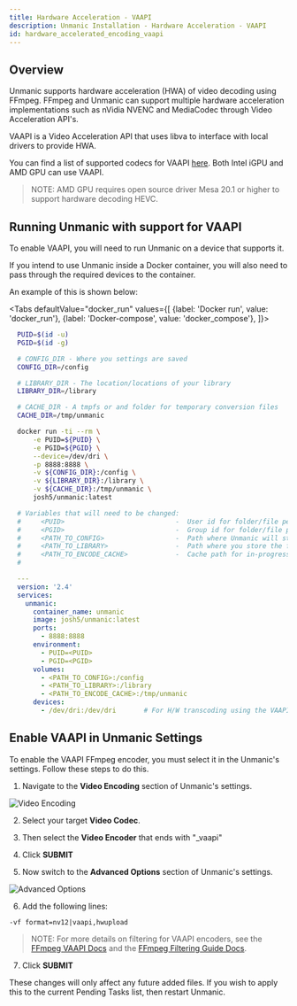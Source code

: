 ```yaml
---
title: Hardware Acceleration - VAAPI
description: Unmanic Installation - Hardware Acceleration - VAAPI
id: hardware_accelerated_encoding_vaapi
---
```


## Overview

Unmanic supports hardware acceleration (HWA) of video decoding using FFmpeg. FFmpeg and Unmanic can support multiple hardware acceleration implementations such as nVidia NVENC and MediaCodec through Video Acceleration API's.


VAAPI is a Video Acceleration API that uses libva to interface with local drivers to provide HWA.


You can find a list of supported codecs for VAAPI [here](https://wiki.archlinux.org/index.php/Hardware_video_acceleration#Comparison_tables).
Both Intel iGPU and AMD GPU can use VAAPI.

> NOTE:
> AMD GPU requires open source driver Mesa 20.1 or higher to support hardware decoding HEVC.



## Running Unmanic with support for VAAPI

To enable VAAPI, you will need to run Unmanic on a device that supports it.

If you intend to use Unmanic inside a Docker container, you will also need to pass through the required devices to the container.

An example of this is shown below:


<Tabs
defaultValue="docker_run"
values={[
{label: 'Docker run', value: 'docker_run'},
{label: 'Docker-compose', value: 'docker_compose'},
]}>
<TabItem value="docker_run">

  ```bash
    PUID=$(id -u)
    PGID=$(id -g)

    # CONFIG_DIR - Where you settings are saved
    CONFIG_DIR=/config

    # LIBRARY_DIR - The location/locations of your library
    LIBRARY_DIR=/library

    # CACHE_DIR - A tmpfs or and folder for temporary conversion files
    CACHE_DIR=/tmp/unmanic

    docker run -ti --rm \
        -e PUID=${PUID} \
        -e PGID=${PGID} \
        --device=/dev/dri \
        -p 8888:8888 \
        -v ${CONFIG_DIR}:/config \
        -v ${LIBRARY_DIR}:/library \
        -v ${CACHE_DIR}:/tmp/unmanic \
        josh5/unmanic:latest
  ```

  </TabItem>
  <TabItem value="docker_compose">

  ```yaml
    # Variables that will need to be changed:
    #     <PUID>                            -  User id for folder/file permissions
    #     <PGID>                            -  Group id for folder/file permissions
    #     <PATH_TO_CONFIG>                  -  Path where Unmanic will store config files
    #     <PATH_TO_LIBRARY>                 -  Path where you store the files that Unmanic will scan
    #     <PATH_TO_ENCODE_CACHE>            -  Cache path for in-progress encoding tasks
    #

    ---
    version: '2.4'
    services:
      unmanic:
        container_name: unmanic
        image: josh5/unmanic:latest
        ports:
          - 8888:8888
        environment:
          - PUID=<PUID>
          - PGID=<PGID>
        volumes:
          - <PATH_TO_CONFIG>:/config
          - <PATH_TO_LIBRARY>:/library
          - <PATH_TO_ENCODE_CACHE>:/tmp/unmanic
        devices:
          - /dev/dri:/dev/dri       # For H/W transcoding using the VAAPI encoder
  ```

  </TabItem>
</Tabs>


## Enable VAAPI in Unmanic Settings

To enable the VAAPI FFmpeg encoder, you must select it in the Unmanic's settings. Follow these steps to do this.

1. Navigate to the **Video Encoding** section of Unmanic's settings.

![Video Encoding](https://raw.githubusercontent.com/Josh5/unmanic/master/docs/images/settings-video-encoding.png)

2. Select your target **Video Codec**.

3. Then select the **Video Encoder** that ends with "_vaapi"

4. Click **SUBMIT**

5. Now switch to the **Advanced Options** section of Unmanic's settings.

![Advanced Options](https://raw.githubusercontent.com/Josh5/unmanic/master/docs/images/settings-advanced-options.png)

6. Add the following lines:

```
-vf format=nv12|vaapi,hwupload 
```
> NOTE: For more details on filtering for VAAPI encoders, see the [FFmpeg VAAPI Docs](https://trac.ffmpeg.org/wiki/Hardware/VAAPI)
> and the [FFmpeg Filtering Guide Docs](https://trac.ffmpeg.org/wiki/FilteringGuide).

7. Click **SUBMIT**

These changes will only affect any future added files. If you wish to apply this to the current Pending Tasks list, then restart Unmanic.

